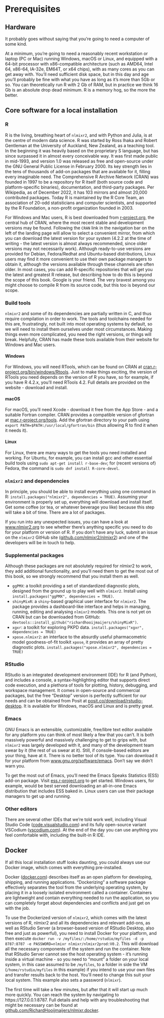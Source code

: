 # Prerequisites

## Hardware

It probably goes without saying that you're going to need a computer of some kind. 

At a minimum, you're going to need a reasonably recent workstation or laptop (PC or Mac) running Windows, macOS or Linux, and equipped with a 64-bit processor with x86-compatible architecture (such as AMD64, Intel 64, x86-64, IA-32e, EM64T, or x64 chips), with as many cores as you can get away with. You'll need sufficient disk space, but in this day and age you'll probably be fine with what you have as long as it's more than 5Gb or so. You can theoretically run R with 2 Gb of RAM, but in practice we think 16 Gb is an absolute drop dead minimum. R is a memory hog, so the more the better.

## Core software for a local installation

### R

R is the living, breathing heart of `nlmixr2`, and with Python and Julia, is at the centre of modern data science. R was started by Ross Ihaka and Robert Gentleman at the University of Auckland, New Zealand, as a teaching tool. In the beginning it was heavily based on the proprietary S language, but has since surpassed it in almost every conceivable way. It was first made public in mid-1993, and version 1.0 was released as free and open-source under the GNU General Public License in February 2000. Its key strength lies in the tens of thousands of add-on packages that are available for it, filling every imaginable need. The Comprehensive R Archive Network (CRAN) was founded in 1997 to be a repository for R itself (both source code and platform-specific binaries), documentation, and third-party packages. Per Wikipedia, as of December 2022, it has 103 mirrors and almost 20,000 contributed packages. Today R is maintained by the R Core Team, an association of 20-odd statisticians and computer scientists, and supported by the R Foundation, a non-profit organization founded in 2003.

For Windows and Mac users, R is best downloaded from [r-project.org](https://wwww.r-project.org), the central hub of CRAN, where the most recent stable and development versions may be found. Following the `CRAN` link in the navigation bar on the left of the landing page will allow to select a convenient mirror, from which you can download the latest version for your system (4.2.2 at the time of writing - the latest version is almost always recommended, since older versions may not necessarily work). Although ready-to-use versions are provided for Debian, Fedora/Redhat and Ubuntu-based distributions, Linux users may find it more convenient to use their own package managers to obtain it, although the versions available through these channels are often older. In most cases, you can add R-specific repositories that will get you the latest and greatest R release, but describing how to do this is beyond the scope of this book. Google is your friend. The very bravest among you might choose to compile R from its source code, but this too is beyond our scope.

### Build tools

`nlmixr2` and some of its dependencies are partially written in C, and thus require compilation in order to work. The tools and toolchains needed for this are, frustratingly, not built into most operating systems by default, so we will need to install them ourselves under most circumstances. Making things even more complicated, you need the right versions, or things will break. Helpfully, CRAN has made these tools available from their website for Windows and Mac users.

#### Windows

For Windows, you will need RTools, which can be found on CRAN at [cran.r-project.org/bin/windows/Rtools](https://cran.r-project.org/bin/windows/Rtools/). Just to make things exciting, the version of RTools you need depends on the version of R you have, so for example, if you have R 4.2.x, you'll need RTools 4.2. Full details are provided on the website - download and install.

#### macOS

For macOS, you'll need Xcode - download it free from the App Store - and a suitable Fortran compiler. CRAN provides a compatible version of gfortran at [mac.r-project.org/tools](https://mac.r-project.org/tools/). Add the gfortran directory to your path using `export PATH=$PATH:/usr/local/gfortran/bin` (thus allowing R to find it when it needs it).

#### Linux

For Linux, there are many ways to get the tools you need installed and working. For Ubuntu, for example, you can install gcc and other essential build tools using `sudo apt-get install r-base-dev`; for (recent versions of) Fedora, the command is `sudo dnf install R-core-devel`.

### `nlmixr2` and dependencies

In principle, you should be able to install everything using one command in R: `install.packages("nlmixr2", dependencies = TRUE)`. Assuming your environment is properly set up, everything will download and install itself. Get some coffee (or tea, or whatever beverage you like) because this step will take a bit of time. There are a lot of packages. 

If you run into any unexpected issues, you can have a look at [www.nlmixr2.org](https://www.nlmixr2.org) to see whether there's anything specific you need to do for your platform or version of R. If you don't have any luck, submit an issue on the `nlmixr2` GitHub site ([github.com/nlmixr2/nlmixr2](https://github.com/nlmixr2/nlmixr2)) and one of the developers will be in touch to help.  

### Supplemental packages

Although these packages are not absolutely required for nlmixr2 to work, they add additional functionality, and you'll need them to get the most out of this book, so we strongly recommend that you install them as well.

* `ggPMX`: a toolkit providing a set of standardized diagnostic plots, designed from the ground up to play well with `nlmixr2`. Install using `install.packages("ggPMX", dependencies = TRUE)`.
* `shinyMixR`: a `shiny`-based graphical user interface for `nlmixr2`. The package provides a dashboard-like interface and helps in managing, running, editing and analysing `nlmixr2` models. This one is not yet on CRAN but can be downloaded from GitHub: `devtools::install_github("richardhooijmaijers/shinyMixR")`.
* `xgxr`: a toolkit for exploring PKPD data. `install.packages("xgxr", dependencies = TRUE)`
* `xpose.nlmixr2`: an interface to the absurdly useful pharmacometric model goodness-of-fit toolkit `xpose`, it provides an array of pretty diagnostic plots. `install.packages("xpose.nlmixr2", dependencies = TRUE)`

### RStudio

RStudio is an integrated development environment (IDE) for R (and Python), and includes a console, a syntax-highlighting editor that supports direct code execution, and a plethora of tools for plotting, history, debugging, and workspace management. It comes in open-source and commercial packages, but the free "Desktop" version is perfectly sufficient for our needs and can be obtained from Posit at [posit.co/download/rstudio-desktop](https://posit.co/download/rstudio-desktop/). It is available for Windows, macOS and Linux and is pretty great.

### Emacs

GNU Emacs is an extensible, customizable, free/libre text editor available for any platform you can think of most likely a few that you can't. It is both massively powerful and massively challenging to get to grips with, but `nlmixr2` was largely developed with it, and many of the development team swear by it (the rest of us swear at it). Still, if console-based editors are your thing, have at it. There is no better tool of its type. You can download it for your platform from [www.gnu.org/software/emacs](https://www.gnu.org/software/emacs/). Don't say we didn't warn you. 

To get the most out of Emacs, you'll need the Emacs Speaks Statistics (ESS) add-on package. Visit [ess.r-project.org](https://ess.r-project.org/) to get started. Windows users, for example, would be best served downloading an all-in-one Emacs distribution that includes ESS baked in. Linux users can use their package managers to get up and running.

### Other editors

There are several other IDEs that we're told work well, including Visual Studio Code ([code.visualstudio.com](https://code.visualstudio.com/)) and its fully open-source variant VSCodium ([vscodium.com](https://vscodium.com/)). At the end of the day you can use anything you feel comfortable with, including the built-in R IDE. 

## Docker

If all this local installation stuff looks daunting, you could always use our Docker image, which comes with everything pre-installed. 

Docker ([docker.com](https://www.docker.com)) describes itself as an open platform for developing, shipping, and running applications. "Dockerizing" a software package effectively separates the tool from the underlying operating system, by placing it in a loosely isolated environment called a container. Containers are lightweight and contain everything needed to run the application, so you can completely forget about dependencies and conflicts and just get on with the job. 

To use the Dockerized version of `nlmixr2`, which comes with the latest versions of R, nlmixr2 and all its dependencies and relevant add-ons, as well as RStudio Server (a browser-based version of RStudio Desktop, also free and just as powerful), you need to install Docker for your platform, and then execute `docker run -v /myfiles/:/home/rstudio/myfiles -d -p 8787:8787 -e PASSWORD=nlmixr nlmixr/nlmixr2prod:V0.2`. This will download all the necessary components of the system and run the container. Note that RStudio Server cannot see the host operating system - it's running inside a virtual machine - so you need to "mount" a folder on your local system, in this case assumed to be `/myfiles`, to a folder in side the VM (`/home/rstudio/myfiles` in this example) if you intend to use your own files and transfer results back to the host. You'll need to change this suit your local system. This example also sets a password (`nlmixr`).

The first time will take a few minutes, but after that it will start up much more quickly. You can reach the system by navigating to https://127.0.0.1:8787. Full details and help with any troubleshooting that might be necessary can be found at [github.com/RichardHooijmaijers/nlmixr.docker](https://github.com/RichardHooijmaijers/nlmixr.docker).



